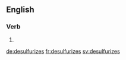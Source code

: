 ==English==

===Verb===
{{head|en|verb form}}

# {{en-third-person singular of|desulfurize}}

[[de:desulfurizes]]
[[fr:desulfurizes]]
[[sv:desulfurizes]]